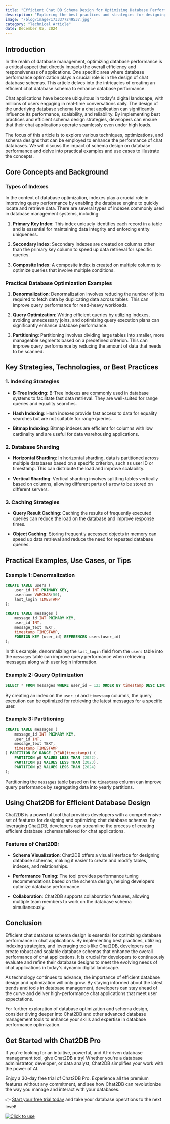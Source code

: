 ```yaml
---
title: "Efficient Chat DB Schema Design for Optimizing Database Performance"
description: "Exploring the best practices and strategies for designing an efficient chat database schema to optimize database performance."
image: "/blog/image/1733377249537.jpg"
category: "Technical Article"
date: December 05, 2024
---
```


## Introduction

In the realm of database management, optimizing database performance is a critical aspect that directly impacts the overall efficiency and responsiveness of applications. One specific area where database performance optimization plays a crucial role is in the design of chat database schemas. This article delves into the intricacies of creating an efficient chat database schema to enhance database performance.

Chat applications have become ubiquitous in today's digital landscape, with millions of users engaging in real-time conversations daily. The design of the underlying database schema for a chat application can significantly influence its performance, scalability, and reliability. By implementing best practices and efficient schema design strategies, developers can ensure that their chat applications operate seamlessly even under high loads.

The focus of this article is to explore various techniques, optimizations, and schema designs that can be employed to enhance the performance of chat databases. We will discuss the impact of schema design on database performance and delve into practical examples and use cases to illustrate the concepts.

## Core Concepts and Background

### Types of Indexes

In the context of database optimization, indexes play a crucial role in improving query performance by enabling the database engine to quickly locate and retrieve data. There are several types of indexes commonly used in database management systems, including:

1. **Primary Key Index**: This index uniquely identifies each record in a table and is essential for maintaining data integrity and enforcing entity uniqueness.

2. **Secondary Index**: Secondary indexes are created on columns other than the primary key column to speed up data retrieval for specific queries.

3. **Composite Index**: A composite index is created on multiple columns to optimize queries that involve multiple conditions.

### Practical Database Optimization Examples

1. **Denormalization**: Denormalization involves reducing the number of joins required to fetch data by duplicating data across tables. This can improve query performance for read-heavy workloads.

2. **Query Optimization**: Writing efficient queries by utilizing indexes, avoiding unnecessary joins, and optimizing query execution plans can significantly enhance database performance.

3. **Partitioning**: Partitioning involves dividing large tables into smaller, more manageable segments based on a predefined criterion. This can improve query performance by reducing the amount of data that needs to be scanned.

## Key Strategies, Technologies, or Best Practices

### 1. Indexing Strategies

- **B-Tree Indexing**: B-Tree indexes are commonly used in database systems to facilitate fast data retrieval. They are well-suited for range queries and equality searches.

- **Hash Indexing**: Hash indexes provide fast access to data for equality searches but are not suitable for range queries.

- **Bitmap Indexing**: Bitmap indexes are efficient for columns with low cardinality and are useful for data warehousing applications.

### 2. Database Sharding

- **Horizontal Sharding**: In horizontal sharding, data is partitioned across multiple databases based on a specific criterion, such as user ID or timestamp. This can distribute the load and improve scalability.

- **Vertical Sharding**: Vertical sharding involves splitting tables vertically based on columns, allowing different parts of a row to be stored on different servers.

### 3. Caching Strategies

- **Query Result Caching**: Caching the results of frequently executed queries can reduce the load on the database and improve response times.

- **Object Caching**: Storing frequently accessed objects in memory can speed up data retrieval and reduce the need for repeated database queries.

## Practical Examples, Use Cases, or Tips

### Example 1: Denormalization

```sql
CREATE TABLE users (
    user_id INT PRIMARY KEY,
    username VARCHAR(50),
    last_login TIMESTAMP
);

CREATE TABLE messages (
    message_id INT PRIMARY KEY,
    user_id INT,
    message_text TEXT,
    timestamp TIMESTAMP,
    FOREIGN KEY (user_id) REFERENCES users(user_id)
);
```

In this example, denormalizing the `last_login` field from the `users` table into the `messages` table can improve query performance when retrieving messages along with user login information.

### Example 2: Query Optimization

```sql
SELECT * FROM messages WHERE user_id = 123 ORDER BY timestamp DESC LIMIT 10;
```

By creating an index on the `user_id` and `timestamp` columns, the query execution can be optimized for retrieving the latest messages for a specific user.

### Example 3: Partitioning

```sql
CREATE TABLE messages (
    message_id INT PRIMARY KEY,
    user_id INT,
    message_text TEXT,
    timestamp TIMESTAMP
) PARTITION BY RANGE (YEAR(timestamp)) (
    PARTITION p0 VALUES LESS THAN (2022),
    PARTITION p1 VALUES LESS THAN (2023),
    PARTITION p2 VALUES LESS THAN (2024)
);
```

Partitioning the `messages` table based on the `timestamp` column can improve query performance by segregating data into yearly partitions.

## Using Chat2DB for Efficient Database Design

Chat2DB is a powerful tool that provides developers with a comprehensive set of features for designing and optimizing chat database schemas. By leveraging Chat2DB, developers can streamline the process of creating efficient database schemas tailored for chat applications.

### Features of Chat2DB:

- **Schema Visualization**: Chat2DB offers a visual interface for designing database schemas, making it easier to create and modify tables, indexes, and relationships.

- **Performance Tuning**: The tool provides performance tuning recommendations based on the schema design, helping developers optimize database performance.

- **Collaboration**: Chat2DB supports collaboration features, allowing multiple team members to work on the database schema simultaneously.

## Conclusion

Efficient chat database schema design is essential for optimizing database performance in chat applications. By implementing best practices, utilizing indexing strategies, and leveraging tools like Chat2DB, developers can create robust and scalable database schemas that enhance the overall performance of chat applications. It is crucial for developers to continuously evaluate and refine their database designs to meet the evolving needs of chat applications in today's dynamic digital landscape.

As technology continues to advance, the importance of efficient database design and optimization will only grow. By staying informed about the latest trends and tools in database management, developers can stay ahead of the curve and deliver high-performance chat applications that meet user expectations.

For further exploration of database optimization and schema design, consider diving deeper into Chat2DB and other advanced database management tools to enhance your skills and expertise in database performance optimization.

## Get Started with Chat2DB Pro

If you're looking for an intuitive, powerful, and AI-driven database management tool, give Chat2DB a try! Whether you're a database administrator, developer, or data analyst, Chat2DB simplifies your work with the power of AI.

Enjoy a 30-day free trial of Chat2DB Pro. Experience all the premium features without any commitment, and see how Chat2DB can revolutionize the way you manage and interact with your databases.

👉 [Start your free trial today](https://chat2db.ai/pricing) and take your database operations to the next level!


[![Click to use](/image/blog/bg/chat2db.jpg)](https://chat2db.ai)
